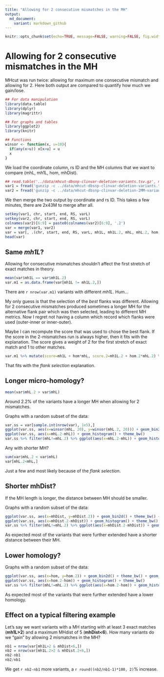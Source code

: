 ```yaml
---
title: "Allowing for 2 consecutive mismatches in the MH"
output:
  md_document:
    variant: markdown_github
---
```


```r
knitr::opts_chunk$set(echo=TRUE, message=FALSE, warning=FALSE, fig.width=10, tidy=TRUE)
```

# Allowing for 2 consecutive mismatches in the MH

MHcut was run twice: allowing for maximum one consecutive mismatch and allowing for 2.
Here both output are compared to quantify how much we gain/lose.

```r
## For data manipulation
library(data.table)
library(dplyr)
library(magrittr)

## For graphs and tables
library(ggplot2)
library(knitr)

## Functions
winsor <- function(x, u=10){
  if(any(x>u)) x[x>u] = u
  x
}
```

We load the coordinate column, rs ID and the MH columns that we want to compare (mhL, mh1L, hom, mhDist).

```r
## read.table('../data/mhcut-dbsnp-clinvar-deletion-variants.tsv.gz', nrows=1)
var1 = fread('gunzip -c ../data/mhcut-dbsnp-clinvar-deletion-variants.tsv.gz', select=c(1:4,20:23,25))
var2 = fread('gunzip -c ../data/mhcut-dbsnp-clinvar-deletion-2MM-variants.tsv.gz', select=c(1:4,20:23,25))
```

We then merge the two output by coordinate and rs ID. 
This takes a few minutes, there are 2x43M to merge after all.

```r
setkey(var1, chr, start, end, RS, varL)
setkey(var2, chr, start, end, RS, varL)
colnames(var2)[6:9] = paste0(colnames(var2)[6:9], '.2')
var = merge(var1, var2)
var = var[, .(chr, start, end, RS, varL, mh1L, mh1L.2, mhL, mhL.2, hom, hom.2, mhDist, mhDist.2)]
head(var)
```

## Same *mh1L*?

Allowing for consecutive mismatches shouldn't affect the first stretch of exact matches in theory.

```r
mean(var$mh1L == var$mh1L.2)
var.m1 = as.data.frame(var[mh1L != mh1L.2,])
```

There are `r nrow(var.m1)` variants with different *mh1L*. Hum...

My only guess is that the selection of the *best* flanks was different.
Allowing for 2 consecutive mismatches produced sometimes a longer MH for the alternative flank pair which was then selected, leading to different MH metrics.
Now I regret not having a column which record which flanks were used (outer-inner or inner-outer).

Maybe I can recompute the score that was used to chose the best flank.
If the score in the 2-mismatches run is always higher, then it fits with the explanation.
The score gives a weight of 2 for the first stretch of exact match and 1 to other matches.

```r
var.m1 %>% mutate(score=mh1L + hom*mhL, score.2=mh1L.2 + hom.2*mhL.2) %>% ggplot(aes(x=score, y=score.2)) + geom_point(alpha=.4) + theme_bw() + geom_abline()
```

That fits with the *flank selection* explanation.


## Longer micro-homology?

```r
mean(var$mhL.2 > var$mhL)
```

Around 2.2% of the variants have a longer MH when allowing for 2 mismatches.

Graphs with a random subset of the data:

```r
var.ss = var[sample.int(nrow(var), 1e5),]
ggplot(var.ss, aes(x=winsor(mhL, 20), y=winsor(mhL.2, 20))) + geom_bin2d(binwidth=c(1,1)) + theme_bw()
ggplot(var.ss, aes(x=mhL.2-mhL)) + geom_histogram() + theme_bw()
var.ss %>% filter(mhL!=mhL.2) %>% ggplot(aes(x=mhL.2-mhL)) + geom_histogram() + theme_bw() + ggtitle('Variants with same mhL removed')
```

Any with shorter MH?

```r
sum(var$mhL.2 < var$mhL)
var[mhL.2<mhL,]
```

Just a few and most likely because of the *flank selection*.

## Shorter mhDist?

If the MH length is longer, the distance between MH should be smaller.

Graphs with a random subset of the data:

```r
ggplot(var.ss, aes(x=mhDist, y=mhDist.2)) + geom_bin2d() + theme_bw() + geom_abline()
ggplot(var.ss, aes(x=mhDist.2-mhDist)) + geom_histogram() + theme_bw()
var.ss %>% filter(mhL!=mhL.2) %>% ggplot(aes(x=mhDist.2-mhDist)) + geom_histogram() + theme_bw() + ggtitle('Variants with same mhL removed')
```

As expected most of the variants that were further extended have a shorter distance between their MH.


## Lower homology?

Graphs with a random subset of the data:

```r
ggplot(var.ss, aes(x=hom, y=hom.2)) + geom_bin2d() + theme_bw() + geom_abline()
ggplot(var.ss, aes(x=hom.2-hom)) + geom_histogram() + theme_bw()
var.ss %>% filter(mhL!=mhL.2) %>% ggplot(aes(x=hom.2-hom)) + geom_histogram() + theme_bw() + ggtitle('Variants with same mhL removed')
```

As expected most of the variants that were further extended have a lower homology.


## Effect on a typical filtering example

Let's say we want variants with a MH starting with at least 3 exact matches (**mh1L>2**) and a maximum MHdist of 5 (**mhDist<6**).
How many variants do we "gain" by allowing 2 mismatches in the MH?

```r
nb1 = nrow(var[mh1L>2 & mhDist<6,])
nb2 = nrow(var[mh1L.2>2 & mhDist.2<6,])
nb2-nb1
nb2/nb1
```

We get `r nb2-nb1` more variants, a `r round((nb2/nb1-1)*100, 2)`% increase.
